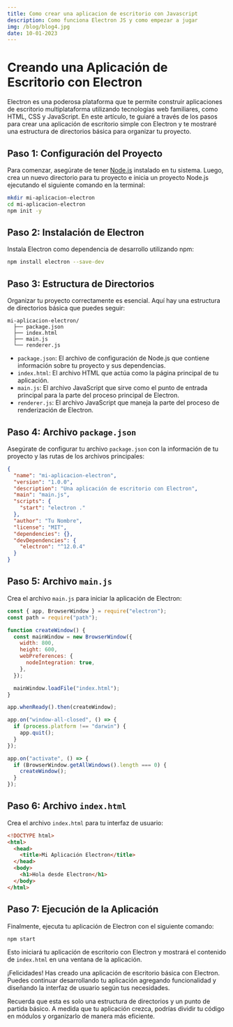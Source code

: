 ```yaml
---
title: Como crear una aplicacion de escritorio con Javascript
description: Como funciona Electron JS y como empezar a jugar
img: /blog/blog4.jpg
date: 10-01-2023
---
```


# Creando una Aplicación de Escritorio con Electron

Electron es una poderosa plataforma que te permite construir aplicaciones de escritorio multiplataforma utilizando tecnologías web familiares, como HTML, CSS y JavaScript. En este artículo, te guiaré a través de los pasos para crear una aplicación de escritorio simple con Electron y te mostraré una estructura de directorios básica para organizar tu proyecto.

## Paso 1: Configuración del Proyecto

Para comenzar, asegúrate de tener [Node.js](https://nodejs.org/) instalado en tu sistema. Luego, crea un nuevo directorio para tu proyecto e inicia un proyecto Node.js ejecutando el siguiente comando en la terminal:

```bash
mkdir mi-aplicacion-electron
cd mi-aplicacion-electron
npm init -y
```

## Paso 2: Instalación de Electron

Instala Electron como dependencia de desarrollo utilizando npm:

```bash
npm install electron --save-dev
```

## Paso 3: Estructura de Directorios

Organizar tu proyecto correctamente es esencial. Aquí hay una estructura de directorios básica que puedes seguir:

```
mi-aplicacion-electron/
  ├── package.json
  ├── index.html
  ├── main.js
  └── renderer.js
```

- `package.json`: El archivo de configuración de Node.js que contiene información sobre tu proyecto y sus dependencias.
- `index.html`: El archivo HTML que actúa como la página principal de tu aplicación.
- `main.js`: El archivo JavaScript que sirve como el punto de entrada principal para la parte del proceso principal de Electron.
- `renderer.js`: El archivo JavaScript que maneja la parte del proceso de renderización de Electron.

## Paso 4: Archivo `package.json`

Asegúrate de configurar tu archivo `package.json` con la información de tu proyecto y las rutas de los archivos principales:

```json
{
  "name": "mi-aplicacion-electron",
  "version": "1.0.0",
  "description": "Una aplicación de escritorio con Electron",
  "main": "main.js",
  "scripts": {
    "start": "electron ."
  },
  "author": "Tu Nombre",
  "license": "MIT",
  "dependencies": {},
  "devDependencies": {
    "electron": "^12.0.4"
  }
}
```

## Paso 5: Archivo `main.js`

Crea el archivo `main.js` para iniciar la aplicación de Electron:

```javascript
const { app, BrowserWindow } = require("electron");
const path = require("path");

function createWindow() {
  const mainWindow = new BrowserWindow({
    width: 800,
    height: 600,
    webPreferences: {
      nodeIntegration: true,
    },
  });

  mainWindow.loadFile("index.html");
}

app.whenReady().then(createWindow);

app.on("window-all-closed", () => {
  if (process.platform !== "darwin") {
    app.quit();
  }
});

app.on("activate", () => {
  if (BrowserWindow.getAllWindows().length === 0) {
    createWindow();
  }
});
```

## Paso 6: Archivo `index.html`

Crea el archivo `index.html` para tu interfaz de usuario:

```html showLineNumbers /h1/1,2 {3-5}
<!DOCTYPE html>
<html>
  <head>
    <title>Mi Aplicación Electron</title>
  </head>
  <body>
    <h1>Hola desde Electron</h1>
  </body>
</html>
```

## Paso 7: Ejecución de la Aplicación

Finalmente, ejecuta tu aplicación de Electron con el siguiente comando:

```bash
npm start
```

Esto iniciará tu aplicación de escritorio con Electron y mostrará el contenido de `index.html` en una ventana de la aplicación.

¡Felicidades! Has creado una aplicación de escritorio básica con Electron. Puedes continuar desarrollando tu aplicación agregando funcionalidad y diseñando la interfaz de usuario según tus necesidades.

Recuerda que esta es solo una estructura de directorios y un punto de partida básico. A medida que tu aplicación crezca, podrías dividir tu código en módulos y organizarlo de manera más eficiente.
